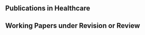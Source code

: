 ## Publications in Healthcare

::: {#refs_healthcare}
:::


## Working Papers under Revision or Review

::: {#refs_working_paper}
:::
